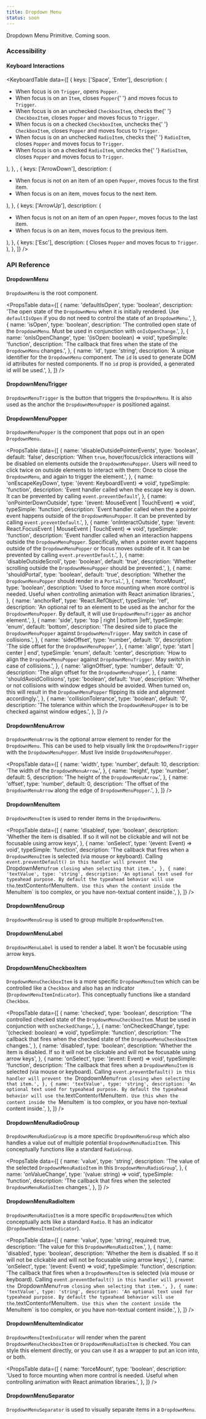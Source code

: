 ```yaml
---
title: Dropdown Menu
status: soon
---
```


Dropdown Menu Primitive. Coming soon.

### Accessibility

#### Keyboard Interactions

<KeyboardTable
  data={[
    {
      keys: ['Space', 'Enter'],
      description: (
        <ul>
          <li>
            When focus is on <Code>Trigger</Code>, opens <Code>Popper</Code>.
          </li>
          <li>
            When focus is on an <Code>Item</Code>, closes <Code>Popper</Code>{' '}
            and moves focus to <Code>Trigger</Code>.
          </li>
          <li>
            When focus is on an unchecked <Code>CheckboxItem</Code>, checks the{' '}
            <Code>CheckboxItem</Code>, closes <Code>Popper</Code> and moves
            focus to <Code>Trigger</Code>.
          </li>
          <li>
            When focus is on a checked <Code>CheckboxItem</Code>, unchecks the{' '}
            <Code>CheckboxItem</Code>, closes <Code>Popper</Code> and moves
            focus to <Code>Trigger</Code>.
          </li>
          <li>
            When focus is on an unchecked <Code>RadioItem</Code>, checks the{' '}
            <Code>RadioItem</Code>, closes <Code>Popper</Code> and moves focus
            to <Code>Trigger</Code>.
          </li>
          <li>
            When focus is on a checked <Code>RadioItem</Code>, unchecks the{' '}
            <Code>RadioItem</Code>, closes <Code>Popper</Code> and moves focus
            to <Code>Trigger</Code>.
          </li>
        </ul>
      ),
    },
    ,
    {
      keys: ['ArrowDown'],
      description: (
        <ul>
          <li>
            When focus is not on an item of an open <Code>Popper</Code>, moves
            focus to the first item.
          </li>
          <li>When focus is on an item, moves focus to the next item.</li>
        </ul>
      ),
    },
    {
      keys: ['ArrowUp'],
      description: (
        <ul>
          <li>
            When focus is not on an item of an open <Code>Popper</Code>, moves
            focus to the last item.
          </li>
          <li>When focus is on an item, moves focus to the previous item.</li>
        </ul>
      ),
    },
    {
      keys: ['Esc'],
      description: (
        <span>
          Closes <Code>Popper</Code> and moves focus to <Code>Trigger</Code>.
        </span>
      ),
    },
  ]}
/>

### API Reference

#### DropdownMenu

`DropdownMenu` is the root component.

<PropsTable
  data={[
    {
      name: 'defaultIsOpen',
      type: 'boolean',
      description:
        'The open state of the `DropdownMenu` when it is initially rendered. Use `defaultIsOpen` if you do not need to control the state of an `DropdownMenu`.',
    },
    {
      name: 'isOpen',
      type: 'boolean',
      description:
        'The controlled open state of the `DropdownMenu`. Must be used in conjunction with `onIsOpenChange`.',
    },
    {
      name: 'onIsOpenChange',
      type: '(isOpen: boolean) => void',
      typeSimple: 'function',
      description:
        'The callback that fires when the state of the `DropdownMenu` changes.',
    },
    {
      name: 'id',
      type: 'string',
      description:
        'A unique identifier for the `DropdownMenu` component. The `id` is used to generate DOM id attributes for nested components. If no `id` prop is provided, a generated id will be used.',
    },
  ]}
/>

#### DropdownMenuTrigger

`DropdownMenuTrigger` is the button that triggers the `DropdownMenu`. It is also used as the anchor the `DropdownMenuPopper` is positioned against.

#### DropdownMenuPopper

`DropdownMenuPopper` is the component that pops out in an open `DropdownMenu`.

<PropsTable
  data={[
    {
      name: 'disableOutsidePointerEvents',
      type: 'boolean',
      default: 'false',
      description:
        'When `true`, hover/focus/click interactions will be disabled on elements outside the `DropdownMenuPopper`. Users will need to click twice on outside elements to interact with them: Once to close the `DropdownMenu`, and again to trigger the element.',
    },
    {
      name: 'onEscapeKeyDown',
      type: '(event: KeyboardEvent) => void',
      typeSimple: 'function',
      description:
        'Event handler called when the escape key is down. It can be prevented by calling `event.preventDefault`',
    },
    {
      name: 'onPointerDownOutside',
      type: '(event: MouseEvent | TouchEvent) => void',
      typeSimple: 'function',
      description:
        'Event handler called when the a pointer event happens outside of the `DropdownMenuPopper`. It can be prevented by calling `event.preventDefault`.',
    },
    {
      name: 'onInteractOutside',
      type: '(event: React.FocusEvent | MouseEvent | TouchEvent) => void',
      typeSimple: 'function',
      description:
        'Event handler called when an interaction happens outside the `DropdownMenuPopper`. Specifically, when a pointer event happens outside of the `DropdownMenuPopper` or focus moves outside of it. It can be prevented by calling `event.preventDefault`.',
    },
    {
      name: 'disableOutsideScroll',
      type: 'boolean',
      default: 'true',
      description:
        'Whether scrolling outside the `DropdownMenuPopper` should be prevented.',
    },
    {
      name: 'shouldPortal',
      type: 'boolean',
      default: 'true',
      description:
        'Whether the `DropdownMenuPopper` should render in a `Portal`.',
    },
    {
      name: 'forceMount',
      type: 'boolean',
      description:
        'Used to force mounting when more control is needed. Useful when controlling animation with React animation libraries.',
    },
    {
      name: 'anchorRef',
      type: 'React.RefObject<MeasurableElement>',
      typeSimple: 'ref',
      description:
        'An optional ref to an element to be used as the anchor for the `DropdownMenuPopper`. By default, it will use `DropdownMenuTrigger` as anchor element.',
    },
    {
      name: 'side',
      type: 'top | right | bottom |left',
      typeSimple: 'enum',
      default: 'bottom',
      description:
        'The desired side to place the `DropdownMenuPopper` against `DropdownMenuTrigger`. May switch in case of collisions.',
    },
    {
      name: 'sideOffset',
      type: 'number',
      default: '0',
      description: 'The side offset for the `DropdownMenuPopper`',
    },
    {
      name: 'align',
      type: 'start | center | end',
      typeSimple: 'enum',
      default: 'center',
      description:
        'How to align the `DropdownMenuPopper` against `DropdownMenuTrigger`. May switch in case of collisions.',
    },
    {
      name: 'alignOffset',
      type: 'number',
      default: '0',
      description: 'The align offset for the `DropdownMenuPopper`',
    },
    {
      name: 'shouldAvoidCollisions',
      type: 'boolean',
      default: 'true',
      description:
        'Whether or not collisions with window edges should be avoided. When turned on, this will result in the `DropdownMenuPopper` flipping its side and alignment accordingly.',
    },
    {
      name: 'collisionTolerance',
      type: 'boolean',
      default: '0',
      description:
        'The tolerance within which the `DropdownMenuPopper` is to be checked against window edges.',
    },
  ]}
/>

#### DropdownMenuArrow

`DropdownMenuArrow` is the optional arrow element to render for the `DropdownMenu`. This can be used to help visually link the `DropdownMenuTrigger` with the `DropdownMenuPopper`. Must live inside `DropdownMenuPopper`.

<PropsTable
  data={[
    {
      name: 'width',
      type: 'number',
      default: 10,
      description: 'The width of the `DropdownMenuArrow`.',
    },
    {
      name: 'height',
      type: 'number',
      default: 5,
      description: 'The height of the `DropdownMenuArrow`.',
    },
    {
      name: 'offset',
      type: 'number',
      default: 0,
      description:
        'The offset of the `DropdownMenuArrow` along the edge of `DropdownMenuPopper`.',
    },
  ]}
/>

#### DropdownMenuItem

`DropdownMenuItem` is used to render items in the `DropdownMenu`.

<PropsTable
  data={[
    {
      name: 'disabled',
      type: 'boolean',
      description:
        'Whether the item is disabled. If so it will not be clickable and will not be focusable using arrow keys',
    },
    {
      name: 'onSelect',
      type: '(event: Event) => void',
      typeSimple: 'function',
      description:
        'The callback that fires when a `DropdownMenuItem` is selected (via mouse or keyboard). Calling `event.preventDefault() in this handler will prevent the `DropdownMenu` from closing when selecting that item.',
    },
    {
      name: 'textValue',
      type: 'string',
      description:
        'An optional text used for typeahead purpose. By default the typeahead behavior will use the `.textContent` of `MenuItem`. Use this when the content inside the `MenuItem` is too complex, or you have non-textual content inside.',
    },
  ]}
/>

#### DropdownMenuGroup

`DropdownMenuGroup` is used to group multiple `DropdownMenuItem`.

#### DropdownMenuLabel

`DropdownMenuLabel` is used to render a label. It won't be focusable using arrow keys.

#### DropdownMenuCheckboxItem

`DropdownMenuCheckboxItem` is a more specific `DropdownMenuItem` which can be controlled like a `Checkbox` and also has an indicator (`DropdownMenuItemIndicator`). This conceptually functions like a standard `Checkbox`.

<PropsTable
  data={[
    {
      name: 'checked',
      type: 'boolean',
      description:
        'The controlled checked state of the `DropdownMenuCheckboxItem`. Must be used in conjunction with `onCheckedChange`.',
    },
    {
      name: 'onCheckedChange',
      type: '(checked: boolean) => void',
      typeSimple: 'function',
      description:
        'The callback that fires when the checked state of the `DropdownMenuCheckboxItem` changes.',
    },
    {
      name: 'disabled',
      type: 'boolean',
      description:
        'Whether the item is disabled. If so it will not be clickable and will not be focusable using arrow keys',
    },
    {
      name: 'onSelect',
      type: '(event: Event) => void',
      typeSimple: 'function',
      description:
        'The callback that fires when a `DropdownMenuItem` is selected (via mouse or keyboard). Calling `event.preventDefault() in this handler will prevent the `DropdownMenu` from closing when selecting that item.',
    },
    {
      name: 'textValue',
      type: 'string',
      description:
        'An optional text used for typeahead purpose. By default the typeahead behavior will use the `.textContent` of `MenuItem`. Use this when the content inside the `MenuItem` is too complex, or you have non-textual content inside.',
    },
  ]}
/>

#### DropdownMenuRadioGroup

`DropdownMenuRadioGroup` is a more specific `DropdownMenuGroup` which also handles a value out of multiple potential `DropdownMenuRadioItem`. This conceptually functions like a standard `RadioGroup`.

<PropsTable
  data={[
    {
      name: 'value',
      type: 'string',
      description:
        'The value of the selected `DropdownMenuRadioItem` in this `DropdownMenuRadioGroup`',
    },
    {
      name: 'onValueChange',
      type: '(value: string) => void',
      typeSimple: 'function',
      description:
        'The callback that fires when the selected `DropdownMenuRadioItem` changes.',
    },
  ]}
/>

#### DropdownMenuRadioItem

`DropdownMenuRadioItem` is a more specific `DropdownMenuItem` which conceptually acts like a standard `Radio`. It has an indicator (`DropdownMenuItemIndicator`).

<PropsTable
  data={[
    {
      name: 'value',
      type: 'string',
      required: true,
      description: 'The value for this `DropdownMenuRadioItem`.',
    },
    {
      name: 'disabled',
      type: 'boolean',
      description:
        'Whether the item is disabled. If so it will not be clickable and will not be focusable using arrow keys',
    },
    {
      name: 'onSelect',
      type: '(event: Event) => void',
      typeSimple: 'function',
      description:
        'The callback that fires when a `DropdownMenuItem` is selected (via mouse or keyboard). Calling `event.preventDefault() in this handler will prevent the `DropdownMenu` from closing when selecting that item.',
    },
    {
      name: 'textValue',
      type: 'string',
      description:
        'An optional text used for typeahead purpose. By default the typeahead behavior will use the `.textContent` of `MenuItem`. Use this when the content inside the `MenuItem` is too complex, or you have non-textual content inside.',
    },
  ]}
/>

#### DropdownMenuItemIndicator

`DropdownMenuItemIndicator` will render when the parent `DropdownMenuCheckboxItem` or `DropdownMenuRadioItem` is checked. You can style this element directly, or you can use it as a wrapper to put an icon into, or both.

<PropsTable
  data={[
    {
      name: 'forceMount',
      type: 'boolean',
      description:
        'Used to force mounting when more control is needed. Useful when controlling animation with React animation libraries.',
    },
  ]}
/>

#### DropdownMenuSeparator

`DropdownMenuSeparator` is used to visually separate items in a `DropdownMenu`.

